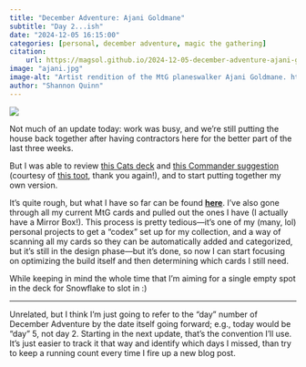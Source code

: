 ```yaml
---
title: "December Adventure: Ajani Goldmane"
subtitle: "Day 2...ish"
date: "2024-12-05 16:15:00"
categories: [personal, december adventure, magic the gathering]
citation:
    url: https://magsol.github.io/2024-12-05-december-adventure-ajani-goldmane
image: "ajani.jpg"
image-alt: "Artist rendition of the MtG planeswalker Ajani Goldmane. https://magic-the-gathring-lore.fandom.com/wiki/Ajani_Goldmane"
author: "Shannon Quinn"
---
```

![](ajani.jpg){.preview-image fig-alt="Artist rendition of the MtG planeswalker Ajani Goldmane. https://magic-the-gathring-lore.fandom.com/wiki/Ajani_Goldmane"}

Not much of an update today: work was busy, and we're still putting the house back together after having contractors here for the better part of the last three weeks.

But I was able to review [this Cats deck](https://tappedout.net/mtg-decks/15-11-24-cats/) and [this Commander suggestion](https://edhrec.com/commanders/arahbo-the-first-fang/cats) (courtesy of [this toot](https://infosec.exchange/@merlin/113596273800710953), thank you again!), and to start putting together my own version.

It's quite rough, but what I have so far can be found **[here](https://tappedout.net/mtg-decks/04-12-24-cats/)**. I've also gone through all my current MtG cards and pulled out the ones I have (I actually have a Mirror Box!). This process is pretty tedious---it's one of my (many, lol) personal projects to get a "codex" set up for my collection, and a way of scanning all my cards so they can be automatically added and categorized, but it's still in the design phase---but it's done, so now I can start focusing on optimizing the build itself and then determining which cards I still need.

While keeping in mind the whole time that I'm aiming for a single empty spot in the deck for Snowflake to slot in :)

---

Unrelated, but I think I'm just going to refer to the "day" number of December Adventure by the date itself going forward; e.g., today would be "day" 5, not day 2. Starting in the next update, that's the convention I'll use. It's just easier to track it that way and identify which days I missed, than try to keep a running count every time I fire up a new blog post.